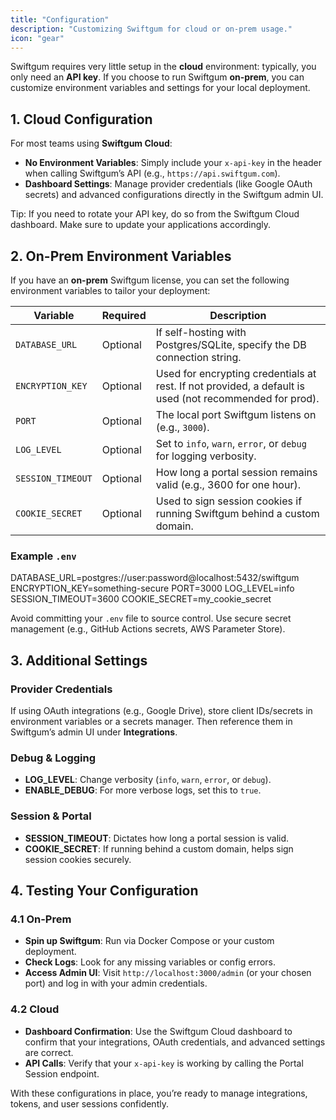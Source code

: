 ```yaml
---
title: "Configuration"
description: "Customizing Swiftgum for cloud or on-prem usage."
icon: "gear"
---
```


Swiftgum requires very little setup in the **cloud** environment: typically, you only need an **API key**. If you choose to run Swiftgum **on-prem**, you can customize environment variables and settings for your local deployment.

## 1. Cloud Configuration

For most teams using **Swiftgum Cloud**:

- **No Environment Variables**: Simply include your `x-api-key` in the header when calling Swiftgum’s API (e.g., `https://api.swiftgum.com`).
- **Dashboard Settings**: Manage provider credentials (like Google OAuth secrets) and advanced configurations directly in the Swiftgum admin UI.

Tip: If you need to rotate your API key, do so from the Swiftgum Cloud dashboard. Make sure to update your applications accordingly.

## 2. On-Prem Environment Variables

If you have an **on-prem** Swiftgum license, you can set the following environment variables to tailor your deployment:

| Variable         | Required | Description                                                                                           |
|------------------|----------|-------------------------------------------------------------------------------------------------------|
| `DATABASE_URL`   | Optional | If self-hosting with Postgres/SQLite, specify the DB connection string.                                |
| `ENCRYPTION_KEY` | Optional | Used for encrypting credentials at rest. If not provided, a default is used (not recommended for prod). |
| `PORT`           | Optional | The local port Swiftgum listens on (e.g., `3000`).                                                    |
| `LOG_LEVEL`      | Optional | Set to `info`, `warn`, `error`, or `debug` for logging verbosity.                                     |
| `SESSION_TIMEOUT`| Optional | How long a portal session remains valid (e.g., 3600 for one hour).                                    |
| `COOKIE_SECRET`  | Optional | Used to sign session cookies if running Swiftgum behind a custom domain.                              |

### Example `.env`

DATABASE_URL=postgres://user:password@localhost:5432/swiftgum
ENCRYPTION_KEY=something-secure
PORT=3000
LOG_LEVEL=info
SESSION_TIMEOUT=3600
COOKIE_SECRET=my_cookie_secret

Avoid committing your `.env` file to source control. Use secure secret management (e.g., GitHub Actions secrets, AWS Parameter Store).

## 3. Additional Settings

### Provider Credentials
If using OAuth integrations (e.g., Google Drive), store client IDs/secrets in environment variables or a secrets manager. Then reference them in Swiftgum’s admin UI under **Integrations**.

### Debug & Logging
- **LOG_LEVEL**: Change verbosity (`info`, `warn`, `error`, or `debug`).
- **ENABLE_DEBUG**: For more verbose logs, set this to `true`.

### Session & Portal
- **SESSION_TIMEOUT**: Dictates how long a portal session is valid.
- **COOKIE_SECRET**: If running behind a custom domain, helps sign session cookies securely.

## 4. Testing Your Configuration

### 4.1 On-Prem
- **Spin up Swiftgum**: Run via Docker Compose or your custom deployment.
- **Check Logs**: Look for any missing variables or config errors.
- **Access Admin UI**: Visit `http://localhost:3000/admin` (or your chosen port) and log in with your admin credentials.

### 4.2 Cloud
- **Dashboard Confirmation**: Use the Swiftgum Cloud dashboard to confirm that your integrations, OAuth credentials, and advanced settings are correct.
- **API Calls**: Verify that your `x-api-key` is working by calling the Portal Session endpoint.

With these configurations in place, you’re ready to manage integrations, tokens, and user sessions confidently.
